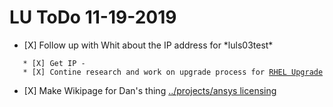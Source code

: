 = LU ToDo 11-19-2019 =

* [X] Follow up with Whit about the IP address for *luls03test*
	* [X] Get IP - 
	* [X] Contine research and work on upgrade process for [[../projects/RHEL 6 TO 7|RHEL Upgrade]]
* [X] Make Wikipage for Dan's thing [[../projects/ansys licensing]]
